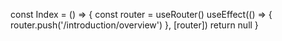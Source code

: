 
const Index = () => {
  const router = useRouter()
  useEffect(() => {
    router.push('/introduction/overview')
  }, [router])
  return null
}

